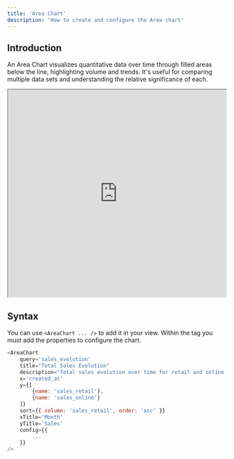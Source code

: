 ```yaml
---
title: 'Area Chart'
description: 'How to create and configure the Area chart'
---
```


## Introduction
An Area Chart visualizes quantitative data over time through filled areas below the line, highlighting volume and trends. It's useful for comparing multiple data sets and understanding the relative significance of each.

<iframe class="rounded-xl" src="http://localhost:3001/visualizations/area" width="100%" height="480"> </iframe>

## Syntax
You can use `<AreaChart ... />` to add it in your view. Within the tag you must add the properties to configure the chart.

``` js
<AreaChart
	query='sales_evolution'
    title="Total Sales Evolution"
    description="Total sales evolution over time for retail and online sales."
    x='created_at'
    y={[
		{name: 'sales_retail'},
		{name: 'sales_online'}
    ]}
    sort={{ column: 'sales_retail', order: 'asc' }}
    xTitle='Month'
    yTitle='Sales'
    config={{
        ...
    }}
/>
```

<CommonChartsDocs />
